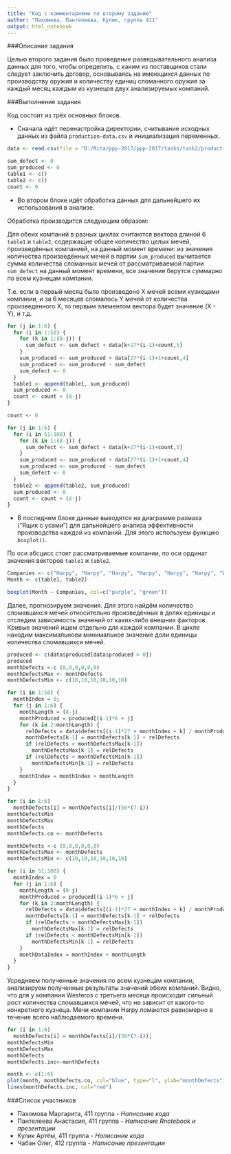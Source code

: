 ```yaml
---
title: "Код с комментариями по второму заданию"
author: "Пахомова, Пантелеева, Кулик, группа 411"
output: html_notebook
---
```


###Описание задания

Целью второго задания было проведение разведывательного анализа данных для того, чтобы определить, с каким из поставщиков стали следует заключить договор, основываясь на имеющихся данных по производству оружия и количеству единиц сломанного оружия за каждый месяц каждым из кузнецов двух анализируемых компаний.

###Выполнение задания

Код состоит из трёх основных блоков.

+ Сначала идёт перенастройка директории, считывание исходных данных из файла `production-data.csv` и инициализация переменных.

```r
data <- read.csv(file = "D:/Rita/ppp-2017/ppp-2017/tasks/task2/production-data.csv", header = TRUE)

sum_defect <- 0
sum_produced <- 0
table1 <- c()
table2 <- c()
count <- 0
```


+ Во втором блоке идёт обработка данных для дальнейшего их использования в анализе.

Обработка производится следующим образом:

Для обеих компаний в разных циклах считаются вектора длиной 6 `table1` и `table2`, содержащие общее количество целых мечей, произведённых компанией, на данный момент времени: из значения количества произведённых мечей в партии `sum_produced` вычитается сумма количества сломанных мечей от рассматриваемой партии `sum_defect` на данный момент времени, все значения берутся суммарно по всем кузнецам компании.

Т.е. если в первый месяц было произведено Х мечей всеми кузнецами компании, и за 6 месяцев сломалось Y мечей от количества произведенного X, то первым элементом вектора будет значение (X - Y), и т.д. 

```r
for (j in 1:6) {
  for (i in 1:50) {
    for (k in 1:(8-j)) {
      sum_defect <- sum_defect + data[k+27*(i-1)+count,5]
    }
    sum_produced <- sum_produced + data[27*(i-1)+1+count,4]
    sum_produced <- sum_produced - sum_defect
    sum_defect <- 0
  }
  table1 <- append(table1, sum_produced)
  sum_produced <- 0
  count <- count + (8-j)
}

count <- 0

for (j in 1:6) {
  for (i in 51:100) {
    for (k in 1:(8-j)) {
      sum_defect <- sum_defect + data[k+27*(i-1)+count,5]
    }
    sum_produced <- sum_produced + data[27*(i-1)+1+count,4]
    sum_produced <- sum_produced - sum_defect 
    sum_defect <- 0
  }
  table2 <- append(table2, sum_produced)
  sum_produced <- 0
  count <- count + (8-j)
}

```
+ В последнем блоке данные выводятся на диаграмме размаха ("Ящик с усами") для дальнейшего анализа эффективности производства каждой из компаний. Для этого используем функцию `boxplot()`.

По оси абсцисс стоят рассматриваемые компании, по оси ординат значения векторов `table1` и `table2`.

```r
Companies <- c("Harpy", "Harpy", "Harpy", "Harpy", "Harpy", "Harpy", "Westeros", "Westeros", "Westeros", "Westeros", "Westeros", "Westeros")
Month <- c(table1, table2)

boxplot(Month ~ Companies, col=c("purple", "green"))
```

Далее, прогнозируем значения. Для этого найдём количество сломавшихся мечей относительно произведённых в долях единицы и отследим зависимость значений от каких-либо внешних факторов. Кривые значений ищем отдельно для каждой компании. В цикле находим максимальноеи минимальное значение доли единицы количества сломавшихся мечей. 

```r
produced <- c(data$produced[data$produced > 0])
produced
monthDefects <-c (0,0,0,0,0,0)
monthDefectsMax <- monthDefects
monthDefectsMin <- c(10,10,10,10,10,10)

for (i in 1:50) {
  monthIndex = 0;
  for (j in 1:6) {
    monthLength = (8-j)
    monthProduced = produced[(i-1)*6 + j]
    for (k in 2:monthLength) {
      relDefects = data$defects[(i-1)*27 + monthIndex + k] / monthProduced
      monthDefects[k-1] = monthDefects[k-1] + relDefects
      if (relDefects > monthDefectsMax[k-1])
        monthDefectsMax[k-1] = relDefects
      if (relDefects < monthDefectsMin[k-1])
        monthDefectsMin[k-1] = relDefects
    }
    monthIndex = monthIndex + monthLength
  }
}

for (i in 1:6)
  monthDefects[i] = monthDefects[i]/(50*(7-i))
monthDefectsMin
monthDefectsMax
monthDefects
monthDefects.co <- monthDefects

monthDefects <-c (0,0,0,0,0,0)
monthDefectsMax <- monthDefects
monthDefectsMin <- c(10,10,10,10,10,10)

for (i in 51:100) {
  monthIndex = 0
  for (j in 1:6) {
    monthLength = (8-j)
    monthProduced = produced[(i-1)*6 + j]
    for (k in 2:monthLength) {
      relDefects = data$defects[(i-1)*27 + monthIndex + k] / monthProduced
      monthDefects[k-1] = monthDefects[k-1] + relDefects
      if (relDefects > monthDefectsMax[k-1])
        monthDefectsMax[k-1] = relDefects
      if (relDefects < monthDefectsMin[k-1])
        monthDefectsMin[k-1] = relDefects
    }
    monthDataIndex = monthIndex + monthLength
  }
}
```

Усредняем полученные значения по всем кузнецам компании, анализируем полученные результаты значений обеих компаний.
Видно, что для у компании Westeros с третьего месяца происходит сильный рост количества сломавшихся мечей, что не зависит от какого-то конкретного кузнеца. Мечи компании Harpy ломаются равномерно в течение всего наблюдаемого времени.

```r
for (i in 1:6)
  monthDefects[i] = monthDefects[i]/(50*(7-i));
monthDefectsMin
monthDefectsMax
monthDefects
monthDefects.inc<-monthDefects

month <- c(1:6)
plot(month, monthDefects.co, col="blue", type="l", ylab="monthDefects")
lines(monthDefects.inc, col="red")
```

###Список участников

+ Пахомова Маргарита, 411 группа - *Написание кода*
+ Пантелеева Анастасия, 411 группа - *Написание Rnotebook и презентации*
+ Кулик Артём, 411 группа - *Написание кода*
+ Чабан Олег, 412 группа - *Написание презентации*